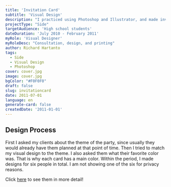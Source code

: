 ```yaml
---
title: 'Invitation Card'
subtitle: 'Visual Design'
description: "I practiced using Photoshop and Illustrator, and made invitation cards for my friend's birthday party in high school."
projectType: "Side"
targetAudience: 'High school students'
dateDuration: 'July 2010 - February 2011'
myRole: 'Visual Designer'
myRoleDesc: "Consultation, design, and printing"
author: Richard Hartanto
tags:
  - Side
  - Visual Design
  - Photoshop
cover: cover.jpg
image: cover.jpg
bgColor: "#F0F0F0"
draft: false
slug: invitationcard
date: 2011-07-01
language: en
generate-card: false
createdDate: '2011-01-01'
---
```


## Design Process

First I asked my clients about the theme of the party, since usually they would already have them planned at that point of time. Then I tried to match my visual design to the theme.
I also asked them what their favorite color was. That is why each card has a main color.
Within the period, I made designs for six people in total. I am not showing one of the six for privacy reasons.

Click [here](https://www.behance.net/gallery/94546189/Seventeenth-Birthday-Invitation-Card-Design) to see them in more detail!